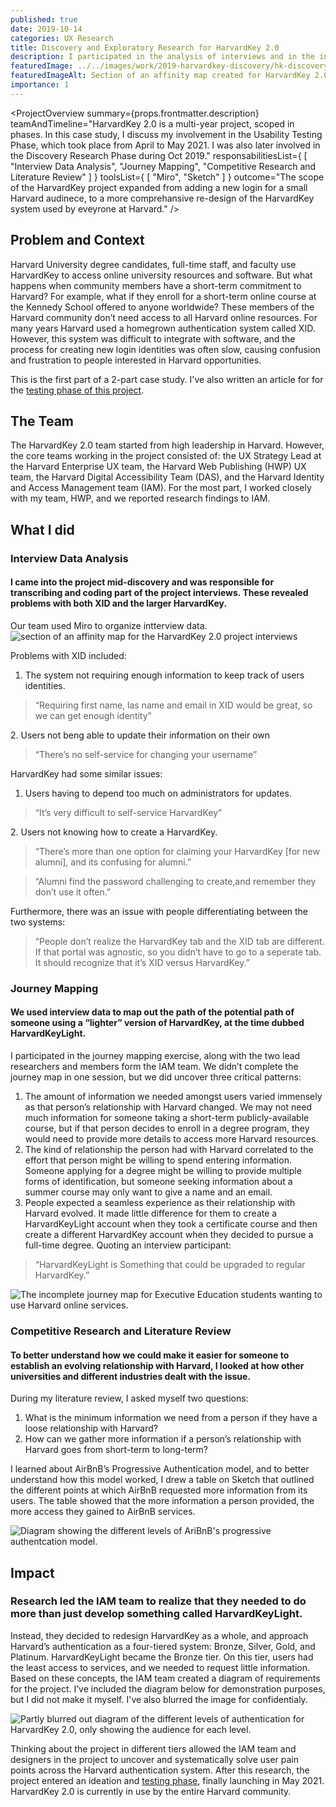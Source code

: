 ```yaml
---
published: true
date: 2019-10-14
categories: UX Research
title: Discovery and Exploratory Research for HarvardKey 2.0
description: I participated in the analysis of interviews and in the initial journeymapping of a new login system of Harvard online resources.
featuredImage: ../../images/work/2019-harvardkey-discovery/hk-discovery-project-card.png
featuredImageAlt: Section of an affinity map created for HarvardKey 2.0
importance: 1
---
```


<ProjectOverview 
    summary={props.frontmatter.description}
    teamAndTimeline="HarvardKey  2.0 is a multi-year project, scoped in phases. In this case study, I discuss my involvement in the Usability Testing Phase, which took place from April to May 2021. I was also later involved in the Discovery Research Phase during Oct 2019."
    responsabilitiesList={
        [
            "Interview Data Analysis",
            "Journey Mapping",
            "Competitive Research and Literature Review"
        ]
    }
    toolsList={
        [
            "Miro",
            "Sketch"
        ]
    }
    outcome="The scope of the HarvardKey project expanded from adding a new login for a small Harvard audinece, to a more comprehansive re-design of the HarvardKey system used by eveyrone at Harvard."
/>


## Problem and Context
Harvard University degree candidates, full-time staff, and faculty use HarvardKey to access online university resources and software. But what happens when community members have a short-term commitment to Harvard? 
For example, what if they enroll for a short-term online course at the Kennedy School offered to anyone worldwide? 
These members of the Harvard community don’t need access to all Harvard online resources. 
For many years Harvard used a homegrown authentication system called XID. However, this system was difficult to integrate with software, and the process for creating new login identities was often slow, causing confusion and frustration to people interested in Harvard opportunities. 

This is the first part of a 2-part case study. I've also written an article for for the <a href="/work/2021-harvardkey-testing/">testing phase of this project</a>.

## The Team
The HarvardKey 2.0 team started from high leadership in Harvard. However, the core teams working in the project consisted of: the UX Strategy Lead at the Harvard Enterprise UX team, the Harvard Web Publishing (HWP) UX team, the Harvard Digital Accessibility Team (DAS), and the Harvard Identity and Access Management team (IAM).  For the most part, I worked closely with my team, HWP, and we reported research findings to IAM. 

## What I did
<h3 id="interview-data-analysis">Interview Data Analysis</h3>

#### I came into the project mid-discovery and was responsible for transcribing and coding part of the project interviews. These revealed problems with both XID and the larger HarvardKey.
Our team used Miro to organize intterview data.
![section of an affinity map for the HarvardKey 2.0 project interviews](../../images/work/2019-harvardkey-discovery/hk-affinity-2.png)


Problems with XID included:
1. The system not requiring enough information to keep track of users identities.
<blockquote><p>“Requiring first name, las name and email in XID would be great, so we can get enough identity”</p></blockquote>
2. Users not beng able to update their information on their own
<blockquote><p>“There’s no self-service for changing your username”</p></blockquote>

HarvardKey had some similar issues:
1. Users having to depend too much on administrators for updates.
<blockquote><p>“It’s very difficult to self-service HarvardKey”</p></blockquote>
2. Users not knowing how to create a HarvardKey.
<blockquote><p>“There’s more than one option for claiming your HarvardKey [for new alumni], and its confusing for alumni.”</p></blockquote>
<blockquote><p>“Alumni find the password challenging to create,and remember they don’t use it often.”</p></blockquote>

Furthermore, there was an issue with people differentiating between the two systems:
<blockquote><p>“People don’t realize the HarvardKey tab and the XID tab are different. If that portal was agnostic, so you didn’t have to go to a seperate tab. It should recognize that it’s XID versus HarvardKey.”</p></blockquote>

<h3 id="journey-mapping">Journey Mapping</h3>

#### We used interview data to map out the path of the potential path of someone using a “lighter” version of HarvardKey, at the time dubbed HarvardKeyLight. 

I participated in the journey mapping exercise, along with the two lead researchers and members form the IAM team. We didn’t complete the journey map in one session, but we did uncover three critical patterns:

1. The amount of information we needed amongst users varied immensely as that person’s relationship with Harvard changed. We may not need much information for someone taking a short-term publicly-available course, but if that person decides to enroll in a degree program, they would need to provide more details to access more Harvard resources. 
2. The kind of relationship the person had with Harvard correlated to the effort that person might be willing to spend entering information. Someone applying for a degree might be willing to provide multiple forms of identification, but someone seeking information about a summer course may only want to give a name and an email.
3. People expected a seamless experience as their relationship with Harvard evolved. It made little difference for them to create a HarvardKeyLight account when they took a certificate course and then create a different HarvardKey account when they decided to pursue a full-time degree. Quoting an interview participant:
<blockquote><p>“HarvardKeyLight is Something that could be upgraded to regular HarvardKey.” </p></blockquote>

![The incomplete journey map for Executive Education students wanting to use Harvard online services.](../../images/work/2019-harvardkey-discovery/hk-journey-map-2.png)

<h3 id="competitive-research-and-literature-review">Competitive Research and Literature Review</h3>

#### To better understand how we could make it easier for someone to establish an evolving relationship with Harvard, I looked at how other universities and different industries dealt with the issue.

During my literature review, I asked myself two questions:
1. What is the minimum information we need from a person if they have a loose relationship with Harvard?
2. How can we gather more information if a person’s relationship with Harvard goes from short-term to long-term? 

I learned about AirBnB’s Progressive Authentication model, and to better understand how this model worked, I drew a table on Sketch that outlined the different points at which AirBnB requested more information from its users. The table showed that the more information a person provided, the more access they gained to AirBnB services.  

![Diagram showing the different levels of AriBnB's progressive authentcation model.](../../images/work/2019-harvardkey-discovery/hk-airbnb-2.png)


## Impact
### Research led the IAM team to realize that they needed to do more than just develop something called HarvardKeyLight. 
Instead, they decided to redesign HarvardKey as a whole, and approach Harvard’s authentication as a four-tiered system: Bronze, Silver, Gold, and Platinum. HarvardKeyLight became the Bronze tier. On this tier, users had the least access to services, and we needed to request little information. Based on these concepts, the IAM team created a diagram of requirements for the project. I’ve included the diagram below for demonstration purposes, but I did not make it myself. I've also blurred the image for confidentialy.

![Partly blurred out diagram of the different levels of authentication for HarvardKey 2.0, only showing the audience for each level.](../../images/work/2019-harvardkey-discovery/hk-levels-2.png)

Thinking about the project in different tiers allowed the IAM team and designers in the project to uncover and systematically solve user pain points across the Harvard authentication system. After this research, the project entered an ideation and <a href="/work/2021-harvardkey-testing/">testing phase</a>, finally launching in May 2021. HarvardKey 2.0 is currently in use by the entire Harvard community.
